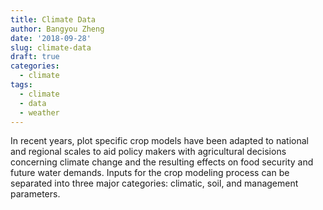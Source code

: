 ```yaml
---
title: Climate Data
author: Bangyou Zheng
date: '2018-09-28'
slug: climate-data
draft: true
categories:
  - climate
tags:
  - climate
  - data
  - weather
---
```


In recent years, plot specific crop models have been adapted to national and regional scales to 
aid policy makers with agricultural decisions concerning climate change and the resulting effects on food security and future water demands. Inputs for the crop modeling process can be separated into three major categories: climatic, soil, and management parameters.

